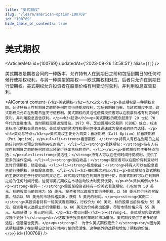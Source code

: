 ```yaml
---
title: "美式期权"
slug: "/learn/american-option-100769"
id: "100769"
hide_table_of_contents: true
---
```



# 美式期权

<ArticleMeta id={100769} updatedAt={'2023-09-26 13:58:51'} alias={`[]`} />
<div className='border-solid border-b border-t-0 my-4 border-[var(--ifm-color-gray-300)]' />

美式期权是期权合同的一种版本，允许持有人在到期日之前和包括到期日的任何时候行使期权权利。与另一种类型的期权——欧式期权相对应，后者只允许在到期日行使期权。美式期权允许投资者在股票价格有利变动时获利，并利用股息宣告获利。

<AIContent content={`<h2>美式期权</h2><h3>定义</h3><p>美式期权是一种期权合同，允许持有人在到期日之前的任何时间行使期权权利，包括到期日当天。与欧式期权不同，欧式期权只允许在到期日当天行使权利。美式期权的灵活性使得投资者可以在股票价格有利变动时获利，并利用股息宣告获利。</p><h3>起源</h3><p>美式期权的概念起源于 20 世纪 70 年代的金融市场，当时期权交易逐渐普及。1973 年，芝加哥期权交易所（CBOE）成立，标志着标准化期权交易的开始。美式期权的灵活性和便利性使其迅速成为投资者的热门选择。</p><h3>类别与特点</h3><p>美式期权主要分为两类：看涨期权（Call Option）和看跌期权（Put Option）。</p><ul><li><strong>看涨期权：</strong>持有人有权在到期日之前的任何时间以预定价格购买标的资产。</li><li><strong>看跌期权：</strong>持有人有权在到期日之前的任何时间以预定价格出售标的资产。</li></ul><p>美式期权的主要特点包括：</p><ul><li><strong>灵活性：</strong>持有人可以在任何时间行使权利，提供了更多的操作空间。</li><li><strong>潜在收益：</strong>投资者可以在股价有利变动时及时行使期权，锁定收益。</li><li><strong>股息收益：</strong>持有人可以在股息宣告前行使期权，获取股息收益。</li></ul><h3>相似概念对比</h3><p>美式期权与欧式期权的主要区别在于行使时间的灵活性。欧式期权只能在到期日当天行使，而美式期权可以在到期日之前的任何时间行使。这使得美式期权在市场波动较大时更具优势。</p><h3>具体案例</h3><p><strong>案例一：</strong>假设某投资者持有一份美式看涨期权，行权价为 50 美元，标的股票当前价格为 55 美元。投资者可以选择立即行使期权，以 50 美元的价格购买股票，然后以 55 美元的市场价格卖出，获得 5 美元的利润。</p><p><strong>案例二：</strong>某投资者持有一份美式看跌期权，行权价为 60 美元，标的股票当前价格为 55 美元。投资者可以选择立即行使期权，以 60 美元的价格卖出股票，尽管市场价格只有 55 美元，从而获得 5 美元的利润。</p><h3>常见问题</h3><p><strong>1. 美式期权和欧式期权哪个更好？</strong><br/>这取决于投资者的策略和市场情况。美式期权提供了更多的灵活性，但通常也更贵。</p><p><strong>2. 为什么美式期权更贵？</strong><br/>因为美式期权提供了在到期日之前任何时间行使的灵活性，这种额外的选择权增加了期权的价值。</p>`} id={100769} />
